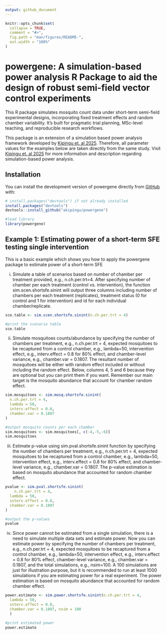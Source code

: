 ```yaml
---
output: github_document
---
```


<!-- README.md is generated from README.Rmd. Please edit that file -->

```r
knitr::opts_chunk$set(
  collapse = TRUE,
  comment = "#>",
  fig.path = "man/figures/README-",
  out.width = "100%"
)
```


# powergene: A simulation-based power analysis R Package to aid the design of robust semi-field vector control experiments

<!-- badges: start -->

<!-- badges: end -->

This R package simulates mosquito count data under short-term semi-field experimental designs, incorporating fixed treatment effects and random chamber variability. It’s built for pragmatic trial planning, MSc-level teaching, and reproducible research workflows.

This package is an extension of a simulation based power analysis framework developed by [Kipingu et. al 2025](https://doi.org/10.1186/s12936-025-05454-y
). Therefore, all parameter values for the examples below are taken directily from the same study. Visit [Kipingu et. al 2025](https://doi.org/10.1186/s12936-025-05454-y
) for more information and description regarding simulation-based power analysis.

## Installation

You can install the development version of powergene directly from
[GitHub](https://github.com/) with:


```r
# install.packages("devtools") if not already installed
install.packages("devtools")
devtools::install_github("akipingu/powergene")
```

```r
#load library
library(powergene)
```

## Example 1: Estimating power of a short-term SFE testing single intervention

This is a basic example which shows you how to apply the powergene package to estimate power of a short-term SFE

(i) Simulate a table of scenarios based on number of chamber per treatment provided, e.g., n.ch.per.trt=4. After specifying number of chamber per each treatment (control vs. intervention), the function sim.scen.shortsfe.sinint will output three columns including number of chambers per each treatment (replicates), treatment status (0 for control and 1 for intervention) and id for each individual chamber/replicate.

```r
sce.table <- sim.scen.shortsfe.sinint(n.ch.per.trt = 4)

#print the scenario table
sce.table
```


(ii) Simulate mosquitoes counts/abundance by specifying the number of chambers per treatment, e.g., n.ch.per.trt = 4, expected mosquitoes to be recaptured from a control chamber, e.g., lambda=50, intervention effect, e.g., interv.effect = 0.8 for 80% effect, and chamber-level variance, e.g., chamber.var = 0.1807. The resultant number of mosquitoes will be either with random effect included or without including the random effect. Below, columns 4, 5 and 6 because they are optional but you can print them if you want. Remember our main target is the mosquito abundance that account for chamber random effect.

```r
sim.mosquitoes <- sim.mosq.shortsfe.sinint(
  n.ch.per.trt = 4,
  lambda = 50,
  interv.effect = 0.8,
  chamber.var = 0.1807
)

#output mosquito counts per each chamber
sim.mosquitoes <- sim.mosquitoes[, c(-4,-5,-6)]
sim.mosquitoes
```

(iii) Estimate p-value using sim.pval.shortsfe.sinint function by specifying the number of chambers per treatment, e.g., n.ch.per.trt = 4, expected mosquitoes to be recaptured from a control chamber, e.g., lambda=50, intervention effect, e.g., interv.effect = 0.8 for 80% effect, and chamber-level variance, e.g., chamber.var = 0.1807. The p-value estimation is based on mosquito abundance that accounted for random chamber effect.

```r
pvalue <- sim.pval.shortsfe.sinint(
    n.ch.per.trt = 4,
  lambda = 50,
  interv.effect = 0.8,
  chamber.var = 0.1807
)

#output the p-values
pvalue
```

(iv) Since power cannot be estimated from a single simulation, there is a need to simulate multiple data sets and estimate power. Now you can estimate power by specifying the number of chambers per treatment, e.g., n.ch.per.trt = 4, expected mosquitoes to be recaptured from a control chamber, e.g., lambda=50, intervention effect, e.g., interv.effect = 0.8 for 80% effect, chamber-level variance, e.g., chamber.var = 0.1807, and the total simulations, e.g., nsim=100. A 100 simulations are just for illustration purpose, but it is recommended to run at least 1000 simulations if you are estimating power for a real experiment. The power estimation is based on mosquito abundance that accounted for random chamber effect.

```r
power.estimate <- sim.power.shortsfe.sinint(n.ch.per.trt = 4,
  lambda = 50,
  interv.effect = 0.8,
  chamber.var = 0.1807, nsim = 100
  )

#print estimated power
power.estimate
```






